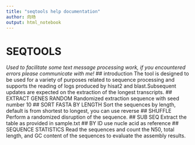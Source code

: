```yaml
---
title: "seqtools help documentation"
author: 向旸
output: html_notebook
---
```

# **SEQTOOLS**
 *Used to facilitate some text message processing work, if you encountered errors please communicate with me!*
## introduction
The tool is designed to be used for a variety of purposes related to sequence processing and supports the reading of logs produced by hisat2 and blast.Subsequent updates are expected on the extraction of the longest transcripts.
## EXTRACT GENES RANDOM
Randomized extraction sequence with seed number 10
## SORT FASTA BY LENGTH
Sort the sequences by length, default is from shortest to longest, you can use reverse
## SHUFFLE
Perform a randomized disruption of the sequence.
## SUB SEQ
Extract the table as provided in sample.txt
## BY ID
use nucle acid as reference
## SEQUENCE STATISTICS
Read the sequences and count the N50, total length, and GC content of the sequences to evaluate the assembly results.
